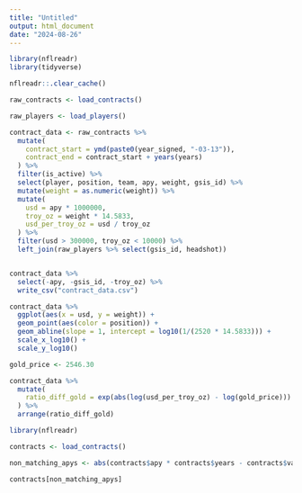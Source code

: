 ```yaml
---
title: "Untitled"
output: html_document
date: "2024-08-26"
---
```


```r
library(nflreadr)
library(tidyverse)

nflreadr::.clear_cache()

raw_contracts <- load_contracts()

raw_players <- load_players()

contract_data <- raw_contracts %>%
  mutate(
    contract_start = ymd(paste0(year_signed, "-03-13")),
    contract_end = contract_start + years(years)
  ) %>%
  filter(is_active) %>%
  select(player, position, team, apy, weight, gsis_id) %>%
  mutate(weight = as.numeric(weight)) %>%
  mutate(
    usd = apy * 1000000,
    troy_oz = weight * 14.5833,
    usd_per_troy_oz = usd / troy_oz
  ) %>%
  filter(usd > 300000, troy_oz < 10000) %>%
  left_join(raw_players %>% select(gsis_id, headshot))


contract_data %>%
  select(-apy, -gsis_id, -troy_oz) %>%
  write_csv("contract_data.csv")
```


```r
contract_data %>%
  ggplot(aes(x = usd, y = weight)) +
  geom_point(aes(color = position)) +
  geom_abline(slope = 1, intercept = log10(1/(2520 * 14.5833))) +
  scale_x_log10() +
  scale_y_log10()
```

```r
gold_price <- 2546.30

contract_data %>%
  mutate(
    ratio_diff_gold = exp(abs(log(usd_per_troy_oz) - log(gold_price))) - 1
  ) %>%
  arrange(ratio_diff_gold)

```


```r
library(nflreadr)

contracts <- load_contracts()

non_matching_apys <- abs(contracts$apy * contracts$years - contracts$value) > 0.00002

contracts[non_matching_apys]




```